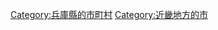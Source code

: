 {{Commonscat|Aioi, Hyogo}}
{{Catmore}}

{{DEFAULTSORT:Aioi-shi}}
[[Category:兵庫縣的市町村|Category:兵庫縣的市町村]]
[[Category:近畿地方的市|Category:近畿地方的市]]